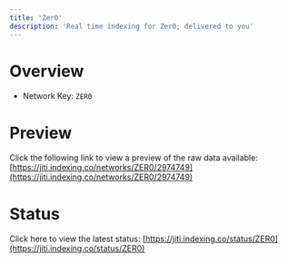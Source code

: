 ```yaml
---
title: 'Zer0'
description: 'Real time indexing for Zer0; delivered to you'
---
```


# Overview
- Network Key: `ZER0`

# Preview
Click the following link to view a preview of the raw data available: [https://jiti.indexing.co/networks/ZER0/2974749](https://jiti.indexing.co/networks/ZER0/2974749)

# Status
Click here to view the latest status: [https://jiti.indexing.co/status/ZER0](https://jiti.indexing.co/status/ZER0)

